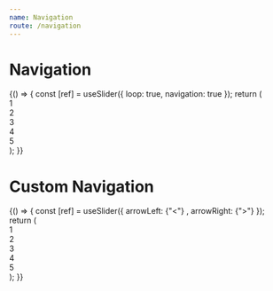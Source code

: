 ```yaml
---
name: Navigation
route: /navigation
---
```



# Navigation

<Playground>
  {() => {
    const [ref] = useSlider({ loop: true, navigation: true });
    return (
      <div ref={ref}>
        <div>1</div>
        <div>2</div>
        <div>3</div>
        <div>4</div>
        <div>5</div>
      </div>
    );
  }}
</Playground>

# Custom Navigation

<Playground>
  {() => {
    const [ref] = useSlider({
      arrowLeft: <span style={{ fontSize: "50px" }}> {"<"} </span>,
      arrowRight: <span style={{ fontSize: "50px" }}> {">"} </span>
    });
    return (
      <div ref={ref}>
        <div>1</div>
        <div>2</div>
        <div>3</div>
        <div>4</div>
        <div>5</div>
      </div>
    );
  }}
</Playground>
